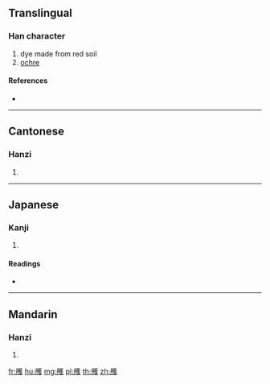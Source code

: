 {{character info/new}}
==Translingual==

===Han character===
{{Han char|rn=172|rad=隹|as=10|sn=18|four=74447|canj=BYTOE}}

# dye made from red soil
# [[ochre]]

====References====
* {{Han ref|kx=1368.300|dkj=42112|dj=1873.160|hdz=53314.130|uh=96D8|ud=38616|bh=F174|bd=61812}}

----

==Cantonese==

===Hanzi===
{{yue-hanzi|jyut=|y=wok3}}

# {{defn|lang=yue|sort=隹10}}

----

==Japanese==

===Kanji===
{{ja-kanji|grade=|rs=隹10}}

# {{defn|lang=ja|sort=隹10}}

====Readings====
* {{ja-readings|on=[[わく]] (waku), [[こ]] (ko), [[ご]] (go)|kun=[[しんしゃ]] (shinsha)}}

----

==Mandarin==

===Hanzi===
{{cmn-hanzi|pin=[[huò]] ([[huo4]])|wg=huo<sup>4</sup>}}

# {{defn|lang=cmn|sort=隹10}}

[[fr:雘]]
[[hu:雘]]
[[mg:雘]]
[[pl:雘]]
[[th:雘]]
[[zh:雘]]